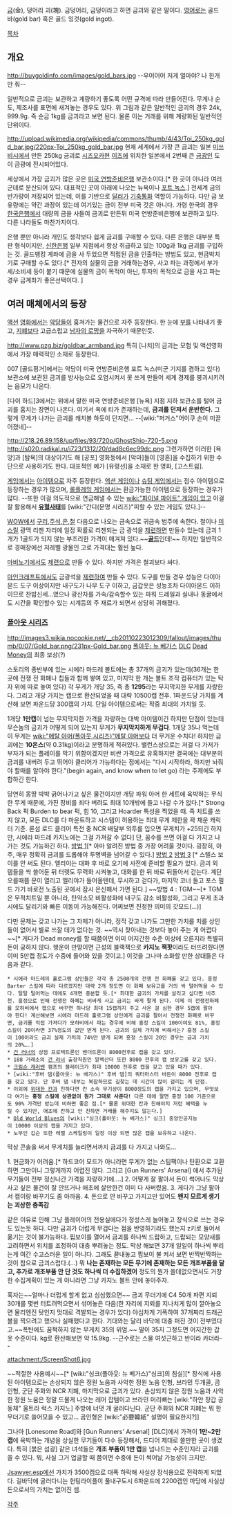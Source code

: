 [[금]](金), 덩어리 괴(塊). 금덩어리, 금덩이라고 하면 금괴와 같은 말이다.
[[영어]]로는 골드 바(gold bar) 혹은 골드 잉것(gold ingot).

[[목차]]
== 개요 ==
http://buygoldinfo.com/images/gold_bars.jpg
--우어어어 저게 얼마야? 나 한개만 줘--

일반적으로 금괴는 보관하고 계량하기 좋도록 어떤 규격에 따라 만들어진다. 무게나 순도, 제조사를 표면에 새겨놓는 경우도 있다. 위 그림과 같은 일반적인 금괴의 경우 24k, 999.9g. 즉 순금 1kg를 금괴라고 보면 된다. 물론 이는 거래를 위해 계량화된 일반적인 단위이다.

http://upload.wikimedia.org/wikipedia/commons/thumb/4/43/Toi_250kg_gold_bar.jpg/220px-Toi_250kg_gold_bar.jpg
현재 세계에서 가장 큰 금괴는 일본 [[미쓰비시]]에서 만든 250kg 금괴로 [[시즈오카]]현 [[이즈]]에 위치한 일본에서 2번째 큰 [[금광]]인 도이 금광에 전시되어있다. 

세상에서 가장 금괴가 많은 곳은 [[연방준비제도|미국 연방준비은행]] 보관소이다.[* 한 곳이 아니라 여러 군데로 분산되어 있다. 대표적인 곳이 아래에 나오는 뉴욕이나 [[포트 녹스]].] 전세계 금의 반가량이 저장되어 있는데, 이를 기반으로 [[달러]]가 [[기축통화]] 역할이 가능하다. 다만 금 보유량에는 약간 과장이 있는데 여기있는 금이 전부 미국 것은 아니다. 가령 한국의 경우 [[한국은행]]에서 대량의 금을 사들여 금괴로 만든뒤 미국 연방준비은행에 보관하고 있다. 다른 나라들도 마찬가지이다.

은행 뿐만 아니라 개인도 생각보다 쉽게 금괴를 구매할 수 있다. 다른 은행은 대부분 특판 형식이지만, [[신한은행]] 일부 지점에서 항상 취급하고 있는 100g과 1kg 금괴를 구입하는 것. 골드뱅킹 계좌에 금을 사 두었으면 적립된 금을 인출하는 방법도 있고, 현금박치기로 구매할 수도 있다.[* 전자의 실물의 금을 거래하는경우, 사고 파는 과정에서 부가세/소비세 등이 붙기 때문에 실물의 금이 목적이 아닌, 투자의 목적으로 금을 사고 파는경우 금계좌가 좋은선택이다. ]

== 여러 매체에서의 등장 ==
[[액션]] [[영화]]에서는 [[악당]]들이 훔쳐가는 물건으로 자주 등장한다. 한 눈에 [[부]]를 나타내기 좋고, [[지폐]]보다 고급스럽고 [[남자의 로망]]을 자극하기 때문인듯.

http://www.pzg.biz/goldbar_armband.jpg
특히 [나치]의 금괴는 모험 및 액션영화에서 가장 매력적인 소재로 등장한다.

007 [골드핑거]에서는 악당이 미국 연방준비은행 포트 녹스(미군 기지를 겸하고 있다) 보관소에 보관된 금괴를 방사능으로 오염시켜서 못 쓰게 만들어 세계 경제를 붕괴시키려는 음모가 나온다. 

[다이 하드]3에서는 위에서 말한 미국 연방준비은행 [뉴욕] 지점 지하 보관소를 털어 금괴를 훔치는 장면이 나온다. 여기서 옥에 티가 존재하는데, '''금괴를 던져서 운반한다.''' 그렇게 무게가 나가는 금괴를 캐치볼 하듯이 던지면... --[wiki:"퍼거스"어이쿠 손이 미끌어졌네]--

http://218.26.89.158/up/files/93/720p/GhostShip-720-5.png
http://s020.radikal.ru/i723/1312/20/dad8c6ec99dc.png
그런가하면 이러한 [욕망]과 [탐욕]의 대상이기도 해 [공포] 영화등에서 [악마]들이 [영혼]을 수집하기 위한 수단으로 사용하기도 한다. 대표적인 예가 [유령선]을 소재로 한 영화, [고스트쉽].

[[게임]]에서는 [[아이템]]으로 자주 등장한다. [[액션 게임]]이나 [[슈팅 게임]]에서는 점수 아이템으로 등장하는 경우가 많으며, [[롤플레잉 게임]]에서는 환금가능한 아이템으로 등장하는 경우가 많다. --또한 이걸 의도적으로 연금해낼 수 있는 [[wiki:"파이널 파이트" 게임이 있고]] 이걸 잘 활용해서 '''[[유혈사태]]'''를 [wiki:"간디(문명 시리즈)"피할 수 있는 게임도 있다.]--

[[WOW]]에서 [[구리]],[[주석]],[[은]],[[철]] 다음으로 나오는 금속으로 귀금속 범주에 속한다. 철이나 [[미스릴]] 광맥 리젠 자리에 일정 확률로 리젠되는 금 광석을 [[제련]]하면 만들수 있는데 금괴 1개가 1골드가 되지 않는 부조리한 가격이 매겨져 있다.~~'''[[골드]]'''인데!~~ 하지만 일반적으로 경매장에선 저레벨 광물인 고로 가격대는 훨씬 높다.

[[마비노기]]에서도 [[제련]]으로 만들 수 있다. 하지만 가격은 철괴보다 싸다.

[[마인크래프트]]에서도 금광석을 [[제련]]하여 만들 수 있다. 도구를 만들 경우 성능은 다이아몬드 도구 이상이지만 내구도가 나무 도구 이하고, 금갑옷은 성능조차 다이아몬드 이하이므로 찬밥신세...였으나 광산차를 가속/감속할수 있는 파워 드레일과 실내나 동굴에서도 시간을 확인할수 있는 시계등의 주 재료가 되면서 상당히 귀해졌다.

=== [[폴아웃 시리즈]] ===
http://images3.wikia.nocookie.net/__cb20110223012309/fallout/images/thumb/0/07/Gold_bar.png/231px-Gold_bar.png
[[폴아웃: 뉴 베가스]] [[DLC]] [[Dead Money]]의 최종 보상(?)

스토리의 종반부에 있는 시에라 마드레 볼트에는 총 37개의 금괴가 있는데(36개는 한 곳에 전쟁 전 화폐나 칩들과 함께 쌓여 있고, 마지막 한 개는 볼트 조작 컴퓨터가 있는 탁자 위에 따로 놓여 있다) 각 무게가 개당 35, 즉 총 '''1295'''라는 무지막지한 무게를 자랑한다. 그리고 개당 가치는 캡으로 환산되었을 때 대략 10500캡 전후. 1파운드당 가치를 계산해 보면 파운드당 300캡의 가치. 단일 아이템으로써는 작중 최대의 가치일 듯.

1개당 '''1만캡'''이 넘는 무지막지한 가격을 자랑하는 대박 아이템이긴 하지만 단점이 있는데 무슨놈의 금괴가 어떻게 되어 있는지 무게가 '''무지막지하게 무겁다'''. 1개당 35나 먹는데 이 무게는 [[wiki:"메탈 아머(폴아웃 시리즈)"메탈 아머]]보다 더 무거운 수치다! 하지만 금괴에는 '''10온스'''(약 0.31kg)이라고 분명하게 적혀있다. 밸런스상으로는 저걸 다 가저가 부자가 되는 플레이를 막기 위함이겠지만 비싼 가격으로 유혹하지만 결국에는 대부분의 금괴를 내버려 두고 뛰어야 클리어가 가능하다는 점에서는 "다시 시작하라, 하지만 놔줘야 할때를 알아야 한다."(begin again, and know when to let go) 라는 주제에도 부합하긴 한다.

당연히 몽땅 박박 긁어나가고 싶은 물건이지만 개당 파워 아머 한 세트에 육박하는 무식한 무게 때문에, 가진 장비를 죄다 버려도 최대 10개밖에 들고 나갈 수가 없다.[* Strong Back 퍽 Burden to bear 퍽, 힘 10, 그리고 Hoarder 특성을 찍었을 때. 즉 치트를 쓰지 않고, 모든 DLC를 다 마운트하고 시스템이 허용하는 최대 무게 제한을 꽉 채운 캐릭터 기준. 론섬 로드 클리어 특전 중 NCR 배달부 외투를 입으면 무게치가 +25되긴 하지만, 시에라 마드레 카지노에는 그걸 가져갈 수 없다] 단, 꼼수를 쓰면 이걸 다 가지고 나가는 것도 가능하긴 하다. [http://www.youtube.com/watch?v=hHsfeBYVpzI&feature=related 방법 1][* 아마 알려진 방법 중 가장 어려울 것이다. 굉장히, 아주, 매우 정확히 금괴를 드롭해야 투명벽을 넘어갈 수 있다.] [http://www.youtube.com/watch?v=gVfPfhBAVqA&feature=related 방법 2] [http://www.youtube.com/watch?v=CTMbSQwsaV4&feature=related 방법 3] [* 스텔스 보이를 안 써도 된다. 엘리야는 대화 후 바로 오기에 사전에 준비할 필요가 있다. 금괴 외 템들을 싹 쓸어둔 뒤 터렛도 무력화 시켜놓고, 대화를 한 뒤 바로 뒤돌아서 걷는다. 계단 오를때쯤 문이 열리고 엘리야가 들어올텐데, 무시하고 걷다가, 마지막 코너 돌고 포스 필드 가기 바로전 노출된 곳에서 잠시 은신해서 가면 된다.] ~~방법 4 : TGM~~[* TGM은 무적치트일 뿐 아니라, 탄약소모 비활성화에 내구도 감소 비활성화, 그리고 무게 초과시에도 달리기와 빠른 이동이 가능해진다. 어찌보면 진정한 의미의 갓모드(...)]

다만 문제는 갖고 나가는 그 자체가 아니라, 정작 갖고 나가도 그만한 가치를 치를 상인들이 없어서 별로 쓰잘 데가 없다는 것. ~~역시 찾아내는 것보다 놓아 주는 게 어렵다~~[* 게다가 Dead money를 할 때쯤이면 이미 어지간한 수준 이상에 오른지라 특별히 돈이 궁하지 않다. 행운이 만땅이면 근성의 블랙잭으로 '''카지노 잭팟'''이라도 터뜨려줬다면 이미 5만캡 정도가 수중에 들어와 있을 것이고.] 이것을 그나마 소화할 만한 상대들은 다음과 같다.

 * 시에라 마드레의 홀로그램 상인들은 각각 총 2500개의 전쟁 전 화폐를 갖고 있다. 흥정Barter 스킬에 따라 다르겠지만 대략 2개 정도면 이 화폐 보유고를 거의 싹 털어먹을 수 있다. 탈탈 털어먹는 데에도 4개면 충분할 듯.[* 최대한 금괴의 가치를 살리고 싶다면 비추천. 흥정으로 인해 전쟁전 화폐는 비싸게 사고 금괴는 싸게 팔게 된다. 이제 이 전쟁전화폐를 모하비에서 캡으로 바꾸면 하나당 최대 15캡까지 주고 사온 걸 심한 경우 5캡에 팔아야 한다! 계산해보면 시에라 마드레 홀로그램 상인에게 금괴를 팔아서 전쟁전 화폐로 바꾸면, 금괴를 직접 가져다가 모하비에서 파는 경우에 비해 흥정 스킬이 100이여도 81%, 흥정스킬이 20이라면 37%정도의 값만 받게 된다. 금괴의 실제 가치에 비해서는? 흥정 스킬이 100이라도 금괴 실제 가치의 74%만 받게 되며 흥정 스킬이 20인 경우는 금괴 가치의 20%….]
 * [[건 러너]]의 상점 프로텍트론인 벤더트론이 8000전후로 캡을 갖고 있다. 
 * 188 거래소의 [[건 러너]] 출장직원인 알렉산더 또한 8000 전후의 캡 보유고를 갖고 있다.
 * [[크림슨 캐러밴]] 캠프의 블레이크가 최대 10000 전후로 캡을 갖고 있을 때가 있다.
 * [wiki:"후버 댐(폴아웃: 뉴 베가스)" 후버 댐]의 쿼터마스터 바든이 8000 전후로 캡을 갖고 있다. 단 후버 댐 내부는 복잡하므로 길찾는 데 시간이 많이 걸리는 게 단점.
 * 이외에 [[위대한 칸]]과 친하다면 칸 소속 무기상이 8000정도의 캡을 가지고 있으며, 무엇보다 여기는 '''흥정 스킬에 상관없이 원가 그대로 사준다!''' 다른 데에 팔면 흥정 100 기준으로도 90% 가격만 받는데 비하면 좋은 점.[* 물론 위대한 칸과 친해야지 저런 혜택을 누릴 수 있지만, 애초에 칸하고 안 친하면 거래를 해주지도 않는다.]
 * [[Old World Blues]]의 [wiki:"싱크(폴아웃: 뉴 베가스)" 싱크] 중앙인공지능이 10000 이상의 캡을 가지고 있다.
 * 노부인 깁슨 또한 레벨 스케일링이 일정 이상 되면 많은 캡을 보유하고 나온다.

막상 콘솔을 써서 무게치를 늘리면서까지 금괴를 다 가지고 나와도… 

1. 현금화가 어려움.[* 하드코어 모드가 아니라면 무게가 없는 스팀팩이나 탄환으로 교환하면 그만이니 그렇게까지 어렵진 않다. 그리고 [Gun Runners' Arsenal] 에서 추가된 무기들이 전부 정신나간 가격을 자랑하기에….]
2. 어떻게 잘 팔아서 돈이 썩어나도 막상 사고 싶은 물건이 잘 안뜨거나 애초에 살만한건 이미 다 사버렸음.
3. 게다가 그냥 팔아서 캡이랑 바꾸기도 좀 아까움.
4. 돈으로 안 바꾸고 가지고만 있어도 '''왠지 모르게 생기는 괴상한 충족감'''

같은 이유로 인해 그냥 플레이어의 전용실에다가 정성스레 늘어놓고 장식으로 쓰는 경우도 있는듯 하다. 다만 금괴가 더럽게 무겁다는 점을 반영하기라도 했는지 z키로 들어서 옮기는 것이 불가능하다. 핍보이를 열어서 금괴를 하나씩 드랍하고, 드랍되는 모양새를 고려하면서 위치를 조정하여 대충 뿌려놓는 정도. 막상 해보면 37개 일일이 하나씩 뿌리는게 여간 수고스러운 일이 아니다. 그래도 끝내놓고 핍보이 불 켜서 보면 반짝반짝하는 것이 참으로 금괴스럽다.(…) 뭐 '''나는 존재하는 모든 무기에 존재하는 모든 개조부품을 달고, 추가로 개조부품 안 단 것도 하나씩 더 수집하겠어''' 정도의 뭔가 쓸데없으면서도 거창한 수집계획이 있는 게 아니라면 그냥 카지노 볼트 안에 놓아주자.

혹자는~~얼마나 더럽게 할게 없고 심심했으면~~ 금괴 무더기에 C4 50개 파편 지뢰 30개를 몇번 터트려먹으면서 섞어놓은 다음(한 자리에 지뢰를 지나치게 많이 깔아놓으면 물리엔진 탓인지 멋대로 격발되는 경우가 있다) 야심차게 기폭하여 37개짜리 드래곤볼을 찍으려고 했으나 실패했다고 한다. 기대와는 달리 바닥에 대충 퍼진 것이 전부였다고.~~폭탄에도 꿈쩍하지 않는 무게치 35의 위엄.~~ 말이 35지 그정도면 어지간한 갑옷 수준이다. kg로 환산해보면 약 15.9kg. --근수로는 스물 여섯근하고 반이라 카더라--

attachment:/ScreenShot6.jpg

~~적절한 사용예시~~[* [wiki:"싱크(폴아웃: 뉴 베가스)"싱크]의 침실][* 장식에 사용된 아이템으로는 손상되지 않은 정원 노움과 사악한 정원 노움 인형, 브라민 두개골, 곰인형, 군단 주화와 NCR 지폐, 마지막으로 금괴가 있다. 손상되지 않은 정원 노움과 사악한 정원 노움은 정말 드물게 나오는 레어 잡템이고 브라민 머리뼈는 [wiki:"하얀 장갑 공동체" 울트라 럭스 카지노] 주방에 너댓 개 굴러다닌다. 군단 주화와 NCR 지폐는 뭐 한무더기로 쓸어모을 수 있고... 곰인형은 [wiki:"必要韓紙" 설명이 필요한지?]]

그나마 [Lonesome Road]와 [Gun Runners' Arsenal] [DLC]에서 가격이 '''1만~2만 캡'''에 육박하는 개념을 상실한 무기들이 다수 등장해서, 드디어 제대로 쓸만한 곳이 생겼다. 특히 [붉은 섬광] 같은 녀석들은 '''개조 부품이 1만 캡'''을 넘나드는 수준인지라 금괴를 쓸 수 있다. 뭐, 사실 그거 업글할 때 쯤이면 수중에 돈이 썩어날 가능성이 크지만.

[[Jsawyer.esp]]에선 가치가  3500캡으로 대폭 하락해 사실상 장식용으로 전락하게 되었다. 길바닥에 굴러다니는 헌팅라이플이 풀내구도시 6파운드에 2200캡인 마당에 사실상 돈으로서의 가치는 없어진 셈.

[[각주]]
